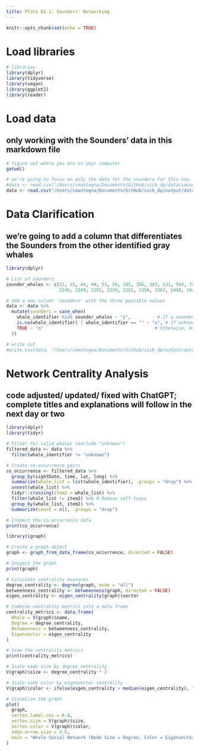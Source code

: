 ```yaml
---
title: Plots 01.1: Sounders' Networking
---
```


```r
knitr::opts_chunk$set(echo = TRUE)
```

# Load libraries

```r

# libraries
library(dplyr)
library(tidyverse)
library(vegan)
library(ggplot2)
library(reader)

```

# Load data
## only working with the Sounders' data in this markdown file

```r

# figure out where you are on your computer
getwd()

# we're going to focus on only the data for the sounders for this one. Note you'll need to change the file path to match where it is on your computer
#data <- read.csv("/Users/cmantegna/Documents/GitHub/sicb_dp/data/sounders.csv")
data <- read.csv("/Users/cmantegna/Documents/GitHub/sicb_dp/output/data_adjusted/sounders_added_rows.csv")

```

# Data Clarification
## we're going to add a column that differentiates the Sounders from the other identified gray whales
```r

library(dplyr)

# List of sounders
sounder_whales <- c(21, 22, 44, 49, 53, 56, 185, 356, 383, 531, 543, 723, 
                    2246, 2249, 2255, 2259, 2261, 2356, 2362, 2440, 2441)

# add a new column 'sounders' with the three possible values
data <- data %>%
  mutate(sounders = case_when(
    whale_identifier %in% sounder_whales ~ "y",          # If a sounder whale, mark as 'y'
    is.na(whale_identifier) | whale_identifier == "" ~ "u", # If unknown, mark as 'u'
    TRUE ~ "n"                                          # Otherwise, mark as 'n'
  ))

# write out
#write.csv(data, "/Users/cmantegna/Documents/GitHub/sicb_dp/output/data_adjusted/sounders_identified.csv", row.names = FALSE)


```


# Network Centrality Analysis
## code adjusted/ updated/ fixed with ChatGPT; complete titles and explanations will follow in the next day or two

```r

library(dplyr)
library(tidyr)

# Filter for valid whales (exclude "unknown")
filtered_data <- data %>%
  filter(whale_identifier != "unknown")

# Create co-occurrence pairs
co_occurrence <- filtered_data %>%
  group_by(sightDate, time, lat, long) %>%
  summarize(whale_list = list(whale_identifier), .groups = "drop") %>%
  unnest(whale_list) %>%
  tidyr::crossing(item2 = whale_list) %>%
  filter(whale_list != item2) %>% # Remove self-loops
  group_by(whale_list, item2) %>%
  summarize(count = n(), .groups = "drop")

# Inspect the co-occurrence data
print(co_occurrence)

```

```r

library(igraph)

# Create a graph object
graph <- graph_from_data_frame(co_occurrence, directed = FALSE)

# Inspect the graph
print(graph)

```

```r

# Calculate centrality measures
degree_centrality <- degree(graph, mode = "all")
betweenness_centrality <- betweenness(graph, directed = FALSE)
eigen_centrality <- eigen_centrality(graph)$vector

# Combine centrality metrics into a data frame
centrality_metrics <- data.frame(
  Whale = V(graph)$name,
  Degree = degree_centrality,
  Betweenness = betweenness_centrality,
  Eigenvector = eigen_centrality
)

# View the centrality metrics
print(centrality_metrics)

```

```r

# Scale node size by degree centrality
V(graph)$size <- degree_centrality * 2

# Scale node color by eigenvector centrality
V(graph)$color <- ifelse(eigen_centrality > median(eigen_centrality), "red", "blue")

# Visualize the graph
plot(
  graph,
  vertex.label.cex = 0.8,
  vertex.size = V(graph)$size,
  vertex.color = V(graph)$color,
  edge.arrow.size = 0.5,
  main = "Whale Social Network (Node Size = Degree, Color = Eigenvector)"
)

```

